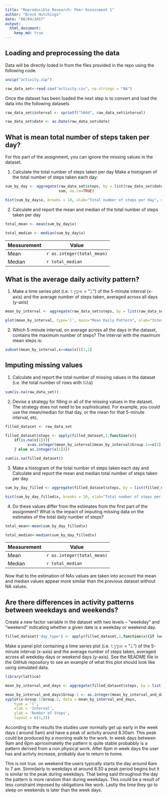 ```yaml
---
title: "Reproducible Research: Peer Assessment 1"
author: "Brock Hutchings"
date: "08/04/2017"
output: 
  html_document:
    keep_md: true
---
```



## Loading and preprocessing the data
Data will be directly loded in from the files provided in the repo using the following code.

```r
unzip("activity.zip")

raw_data_set<-read.csv("activity.csv", na.strings = "NA")
```

Once the dataset has been loaded the next step is to convert and load the data into the following datasets 
```r
raw_data_set$interval <- sprintf("%04d", raw_data_set$interval)

raw_data_set$date <- as.Date(raw_data_set$date)
```


## What is mean total number of steps taken per day?
For this part of the assignment, you can ignore the missing values in the dataset.

1. Calculate the total number of steps taken per day Make a histogram of the total number of steps taken each day:
```r
sum_by_day <- aggregate(raw_data_set$steps, by = list(raw_data_set$date),
                        sum, na.rm=TRUE)

hist(sum_by_day$x, breaks = 10, xlab="Total number of steps per day", main="Histogram of total steps per day", col="lightskyblue")
```

2. Calculate and report the mean and median of the total number of steps taken per day
```R
total_mean <- mean(sum_by_day$x)

total_median <- median(sum_by_day$x)
```

|Measurement|Value|
|-----------|-----|
|Mean|`r as.integer(total_mean)`|
|Median|`r total_median`|


## What is the average daily activity pattern?

1. Make a time series plot (i.e. 𝚝𝚢𝚙𝚎 = "𝚕") of the 5-minute interval (x-axis) and the average number of steps taken, averaged across all days (y-axis)

```R
mean_by_interval <- aggregate(raw_data_set$steps, by = list(raw_data_set$interval),                     mean, na.rm=TRUE)

plot(mean_by_interval, type='l', main="Mean Daily Pattern", xlab="Interval",         ylab=" mean steps")
```

2. Which 5-minute interval, on average across all the days in the dataset, contains the maximum number of steps?
The interval with the maximum mean steps is:

```R
subset(mean_by_interval,x==max(x))[1,1]
```
## Imputing missing values

1. Calculate and report the total number of missing values in the dataset (i.e. the total number of rows with 𝙽𝙰s)
```R
sum(is.na(raw_data_set))
```

2. Devise a strategy for filling in all of the missing values in the dataset. The strategy does not need to be sophisticated. For example, you could use the mean/median for that day, or the mean for that 5-minute interval, etc.
```R
filled_dataset <- raw_data_set

filled_dataset$steps <- apply(filled_dataset,1,function(x){
    if(is.na(x[1])){ 
          x=as.integer(mean_by_interval[mean_by_interval$Group.1==x[3],2]) 
    } else as.integer(x[1])})

sum(is.na(filled_dataset))
```

3. Make a histogram of the total number of steps taken each day and Calculate and report the mean and median total number of steps taken per day. 

```R
sum_by_day_filled <- aggregate(filled_dataset$steps, by = list(filled_dataset$date), sum, na.rm=TRUE)

hist(sum_by_day_filled$x, breaks = 10, xlab="Total number of steps per day", main="Histogram of total steps per day with filled NAs", col="lightskyblue")
```

4. Do these values differ from the estimates from the first part of the assignment? What is the impact of imputing missing data on the estimates of the total daily number of steps?

```R
total_mean<-mean(sum_by_day_filled$x)

total_median<-median(sum_by_day_filled$x)
```
|Measurement|Value|
|-----------|-----|
|Mean|`r as.integer(total_mean)`|
|Median|`r total_median`|

Now that to the estimation of NAs values are taken into account the mean and median values appear  more similar than the previous dataset without NA values. 

## Are there differences in activity patterns between weekdays and weekends?

Create a new factor variable in the dataset with two levels – “weekday” and “weekend” indicating whether a given date is a weekday or weekend day.
```R
filled_dataset['day_type'] <- apply(filled_dataset,1,function(x){if (weekdays(as.Date(x[2])) %in% c('sábado','domingo')){x[4]='weekEnd'} else {x[4]='weekDay'}})
```
Make a panel plot containing a time series plot (i.e. 𝚝𝚢𝚙𝚎 = "𝚕") of the 5-minute interval (x-axis) and the average number of steps taken, averaged across all weekday days or weekend days (y-axis). See the README file in the GitHub repository to see an example of what this plot should look like using simulated data.

```R
library(lattice)

mean_by_interval_and_days <- aggregate(filled_dataset$steps, by = list(filled_dataset$interval, filled_dataset$day_type), mean)

mean_by_interval_and_days$Group.1 <- as.integer(mean_by_interval_and_days$Group.1)
xyplot(x~Group.1|Group.2, data = mean_by_interval_and_days,
    type = 'l',
    xlab = 'Interval',
    ylab = 'Number of Steps',
    layout = c(1,2))
```

According to the results the studies user normally get up early in the week days ( around 5am) and have a peak of activity around 8.30am. This peak could be produced by a morning walk to the work. In week days between 9am and 6pm aprroximatelly the pattern is quite stable probabbly is a pattern derived from a non physical work. After 6pm in week days the user has and activty increase, probably due to return to home.

This is not true.  on weekend the users typically starts the day around 6am to 7 am. Simmilairly to weekdays at around 8.30 a peak period begins but it is similar to the peak during weekdays. That being said throughout the day the pattern is more random than during weekdays. This could be a result of less constraint imposed by obligations like work. Lastly the time they go to sleep on weekends is later than the week days. 
